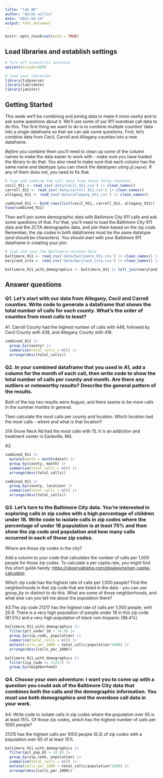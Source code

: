 ```yaml
---
title: "lab_06"
author: "derek willis"
date: "2022-03-14"
output: html_document
---
```


```r
knitr::opts_chunk$set(echo = TRUE)
```

## Load libraries and establish settings

```r
# Turn off scientific notation
options(scipen=999)

# load your libraries
library(tidyverse)
library(lubridate)
library(janitor)
```

## Getting Started

This week we'll be combining and joining data to make it more useful and to ask some questions about it. We'll use some of our 911 overdose call data to do this. The first thing we want to do is to combine multiple counties' data into a single dataframe so that we can ask some questions. First, let's combine data from Cecil, Carroll and Allegany counties into a new dataframe.

*Before* you combine them you'll need to clean up some of the column names to make the data easier to work with - make sure you have loaded the library to do that. You also need to make sure that each column has the same name and datatype (you can check the datatypes using `glimpse`). If any of them does not, you need to fix that.

```r
# load and combine the call data from those three counties
cecil_911 <- read_csv('data/cecil_911.csv') |> clean_names()
carroll_911 <- read_csv('data/carroll_911.csv') |> clean_names()
allegany_911 <- read_csv('data/allegany_911.csv') |> clean_names()

combined_911 <- bind_rows(list(cecil_911, carroll_911, allegany_911))
View(combined_911)
```

Then we'll join some demographic data with Baltimore City 911 calls and ask some questions of that. For that, you'll need to load the Baltimore City 911 data and the ZCTA demographic data, and join them based on the zip code. Remember, the zip codes in both dataframes must be the same datatype (and should be characters). You should start with your Baltimore 911 dataframe in creating your join.

```r
# load and join the Baltimore-related data
baltimore_911 <- read_csv('data/baltimore_911.csv') |> clean_names() |> mutate(zip_code = as.character(zip_code))
maryland_zcta <- read_csv('data/maryland_zcta.csv') |> clean_names() |> mutate(zcta5n = as.character(zcta5n))

baltimore_911_with_demographics <- baltimore_911 |> left_join(maryland_zcta, join_by(zip_code == zcta5n))
```

## Answer questions

### Q1. Let's start with our data from Allegany, Cecil and Carroll counties. Write code to generate a dataframe that shows the total number of calls for each county. What's the order of counties from most calls to least?

A1. Carroll County had the highest number of calls with 448, followed by Cecil County with 438, and Allegany County with 418.

```r
combined_911 |>
  group_by(county) |>
  summarise(total_calls = n()) |>
  arrange(desc(total_calls))
```

### Q2. In your combined dataframe that you used in A1, add a column for the month of each call, then write code to show the total number of calls per county and month. Are there any outliers or noteworthy results? Describe the general pattern of the results.

Both of the top two results were August, and there seems to be more calls in the summer months in general.

Then calculate the most calls per county and location. Which location had the most calls - where and what is that location?

314 Grove Neck Rd had the most calls with 15. It is an addiction and treatment center in Earleville, Md.

A2.

```r
combined_911 |>
  mutate(month = month(date)) |>
  group_by(county, month) |>
  summarise(total_calls = n()) |>
  arrange(desc(total_calls))

combined_911 |>
  group_by(county, location) |>
  summarise(total_calls = n()) |>
  arrange(desc(total_calls))
```

### Q3. Let's turn to the Baltimore City data. You're interested in exploring calls in zip codes with a high percentage of children under 18. Write code to isolate calls in zip codes where the percentage of under 18 population is at least 75% and then show the zip code and population and how many calls occurred in each of those zip codes.

Where are those zip codes in the city?

Add a column to your code that calculates the number of calls per 1,000 people for those zip codes. To calculate a per capita rate, you might find this short guide handy: [https://observablehq.com/\@palewire/per-capita-calculator](https://observablehq.com/@palewire/per-capita-calculator){.uri}.

Which zip code has the highest rate of calls per 1,000 people? Find the neighborhoods in that zip code that are listed in the data - you can use group_by or distinct to do this. What are some of those neighborhoods, and what else can you tell me about the population there?

A3.The zip code 21217 has the highest rate of calls per 1,000 people, with 20.9. There is a very high population of people under 18 in this zip code (81.5%) and a very high population of black non-hispanic (86.4%).

```r
baltimore_911_with_demographics |>
  filter(pct_under_18 > 74.9) |>
  group_by(zip_code, population) |>
  summarise(total_calls = n()) |>
  mutate(calls_per_1000 = total_calls/population*1000) |>
  arrange(desc(calls_per_1000))
```
```r
baltimore_911_with_demographics |>
  filter(zip_code == 21217) |>
  group_by(neighborhood)
```


### Q4. Choose your own adventure: I want you to come up with a question you could ask of the Baltimore City data that combines both the calls and the demographic information. You must use both demographics and the overdose call data in your work.

A4: Write code to isolate calls in zip codes where the population over 65 is at least 15%. Of those zip codes, which has the highest number of calls per 1000 people?

21215 has the highest calls per 1000 people (8.3) of zip codes with a population over 65 of at least 15%.

```r
baltimore_911_with_demographics |>
  filter(pct_pop_65 > 14.9) |>
  group_by(zip_code, population) |>
  summarise(total_calls = n()) |>
  mutate(calls_per_1000 = total_calls/population*1000) |>
  arrange(desc(calls_per_1000))
```
